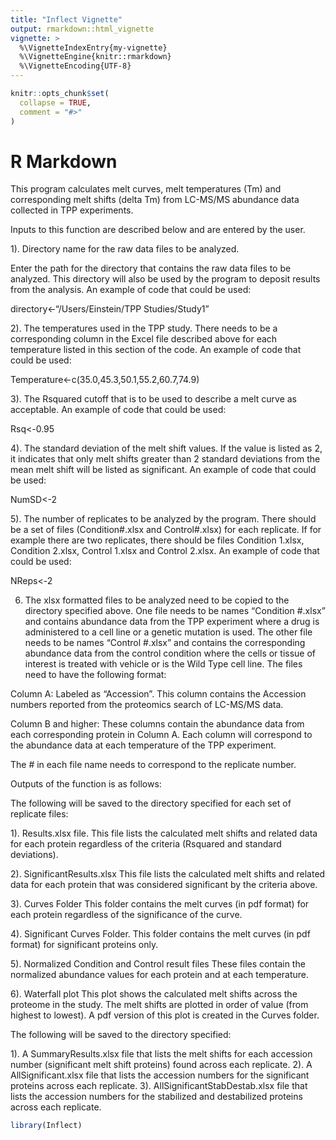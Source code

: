 ```yaml
---
title: "Inflect Vignette"
output: rmarkdown::html_vignette
vignette: >
  %\VignetteIndexEntry{my-vignette}
  %\VignetteEngine{knitr::rmarkdown}
  %\VignetteEncoding{UTF-8}
---
```


```r
knitr::opts_chunk$set(
  collapse = TRUE,
  comment = "#>"
)
```
# R Markdown

This program calculates melt curves, melt temperatures (Tm) and corresponding melt shifts (delta Tm) from LC-MS/MS abundance data collected in TPP experiments.

Inputs to this function are described below and are entered by the user.

1). Directory name for the raw data files to be analyzed.

Enter the path for the directory that contains the raw data files to be analyzed. This directory will also be used by the program to deposit results from the analysis. An example of code that could be used: 

directory<-"/Users/Einstein/TPP Studies/Study1"

2). The temperatures used in the TPP study. There needs to be a corresponding column in the Excel file described above for each temperature listed in this section of the code. An example of code that could be used: 

Temperature<-c(35.0,45.3,50.1,55.2,60.7,74.9)

3). The Rsquared cutoff that is to be used to describe a melt curve as acceptable. An example of code that could be used: 

Rsq<-0.95

4). The standard deviation of the melt shift values. If the value is listed as 2, it indicates that only melt shifts greater than 2 standard deviations from the mean melt shift will be listed as significant. An example of code that could be used: 

NumSD<-2

5). The number of replicates to be analyzed by the program. There should be a set of files (Condition#.xlsx and Control#.xlsx) for each replicate. If for example there are two replicates, there should be files Condition 1.xlsx, Condition 2.xlsx, Control 1.xlsx and Control 2.xlsx. An example of code that could be used: 

NReps<-2

6) The xlsx formatted files to be analyzed need to be copied to the directory specified above. One file needs to be names "Condition #.xlsx" and contains abundance data from the TPP experiment where a drug is administered to a cell line or a genetic mutation is used. The other file needs to be names "Control #.xlsx" and contains the corresponding abundance data from the control condition where the cells or tissue of interest is treated with vehicle or is the Wild Type cell line. The files need to have the following format:

Column A: Labeled as "Accession". This column contains the Accession numbers reported from the proteomics search of LC-MS/MS data.

Column B and higher: These columns contain the abundance data from each corresponding protein in Column A. Each column will correspond to the abundance data at each temperature of the TPP experiment.

The # in each file name needs to correspond to the replicate number.


Outputs of the function is as follows:

The following will be saved to the directory specified for each set of replicate files:

1). Results.xlsx file.
This file lists the calculated melt shifts and related data for each protein regardless of the criteria (Rsquared and standard deviations).

2). SignificantResults.xlsx This file lists the calculated melt shifts and related data for each protein that was considered significant by the criteria above.

3). Curves Folder This folder contains the melt curves (in pdf format) for each protein regardless of the significance of the curve.

4). Significant Curves Folder. This folder contains the melt curves (in pdf format) for significant proteins only.

5). Normalized Condition and Control result files These files contain the normalized abundance values for each protein and at each temperature.

6). Waterfall plot This plot shows the calculated melt shifts across the proteome in the study. The melt shifts are plotted in order of value (from highest to lowest). A pdf version of this plot is created in the Curves folder.

The following will be saved to the directory specified:

1). A SummaryResults.xlsx file that lists the melt shifts for each accession number (significant melt shift proteins) found across each replicate.
2). A AllSignificant.xlsx file that lists the accession numbers for the significant proteins across each replicate.
3). AllSignificantStabDestab.xlsx file that lists the accession numbers for the stabilized and destabilized proteins across each replicate.


```r
library(Inflect)
```
